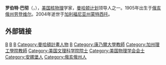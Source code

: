 '''罗伯特·巴彻'''（{{lang-en|'''Robert Bacher'''}}，{{bd|1905年|8月31日|2004年|11月18日}}），[[美国|美国]][[核物理|核物理]]学家，[[曼哈顿计划|曼哈顿计划]]领导人之一。1905年出生于[[俄亥俄州|俄亥俄州]][[劳登维尔_(俄亥俄州)|劳登维尔]]。2004年逝世于[[加利福尼亚州|加利福尼亚州]][[蒙特西托|蒙特西托]]。

== 外部链接 ==
{{曼哈顿计划}}
{{美国物理学会会长}}

{{Authority control}}
{{US-scientist-stub}}
{{物理學家小作品}}
{{DEFAULTSORT:Bacher, Robert}}
[[Category:1905年出生|B]]
[[Category:2004年逝世|B]]
[[Category:密歇根大學校友|B]]
[[Category:曼哈頓計畫人物|Category:曼哈頓計畫人物]]
[[Category:美國核物理學家|B]]
[[Category:康乃爾大學教師|Category:康乃爾大學教師]]
[[Category:加州理工學院教師|Category:加州理工學院教師]]
[[Category:美国文理科学院院士|Category:美国文理科学院院士]]
[[Category:美国物理学会会士|Category:美国物理学会会士]]
[[Category:安娜堡人|Category:安娜堡人]]
[[Category:俄亥俄州人|Category:俄亥俄州人]]